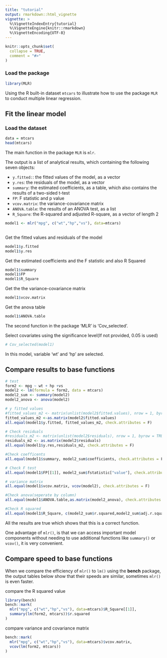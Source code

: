 ```yaml
---
title: "tutorial"
output: rmarkdown::html_vignette
vignette: >
  %\VignetteIndexEntry{tutorial}
  %\VignetteEngine{knitr::rmarkdown}
  %\VignetteEncoding{UTF-8}
---
```


```r
knitr::opts_chunk$set(
  collapse = TRUE,
  comment = "#>"
)
```

### Load the package
```r
library(MLR)
```

Using the R built-in dataset `mtcars` to illustrate how to use the package `MLR` to conduct multiple linear regression.

## Fit the linear model
### Load the dataset
```r
data = mtcars
head(mtcars)
```
The main function in the package `MLR` is `mlr`. 

The output is a list of analytical results, which containing the following seven objects:

* `y.fitted:`: the fitted values of the model, as a vector
* `y.res`: the residuals of the model, as a vector
* `summary`: the estimated coefficients, as a table, which also contains the results of a two-sided t-test
* `FP`: F statistic and p value
* `vcov.matrix`: the variance-covariance matrix
* `ANOVA.table`: the results of an ANOVA test, as a list
* `R_Square`: the R-squared and adjusted R-square, as a vector of length 2


```r
model1 <- mlr("mpg", c("wt","hp","vs"), data=mtcars)
 
```

Get the fitted values and residuals of the model
```r
model1$y.fitted
model1$y.res
```

Get the estimated coefficients and the F statistic and also R Squared
```r
model1$summary
model1$FP
model1$R_Square
```

Get the the variance-covariance matrix
```r
model1$vcov.matrix
```

Get the anova table
```r
model1$ANOVA.table
```

The second function in the package 'MLR' is 'Cov_selected'.

Select covariates using the significance level(If not provided, 0.05 is used)

```r
# Cov_selected(model1)
```
In this model, variable 'wt' and 'hp' are selected.

## Compare results to base functions

```r
# test
form2 <- mpg ~ wt + hp +vs
model2 <- lm(formula = form2, data = mtcars)
model2_sum <- summary(model2)
model2_anova <- anova(model2)
```


```r
# y fitted values
#fitted_values_m2 <- matrix(unlist(model2$fitted.values), nrow = 1, byrow = TRUE)
fitted_values_m2 <-as.matrix(model2$fitted.values)
all.equal(model1$y.fitted, fitted_values_m2, check.attributes = F)

# Check residuals
#residuals_m2 <- matrix(unlist(model2$residuals), nrow = 1, byrow = TRUE)
residuals_m2 <- as.matrix(model2$residuals)
all.equal(model1$y.res,residuals_m2, check.attributes = F)

#Check coefficents
all.equal(model1$summary, model2_sum$coefficients, check.attributes = F)

# Check F test
all.equal(model1$FP[[1]], model2_sum$fstatistic["value"], check.attributes = F)

# variance matrix
all.equal(model1$vcov.matrix, vcov(model2), check.attributes = F)

#Check anova(seperate by column)
all.equal(model1$ANOVA.table,as.matrix(model2_anova), check.attributes = F)

#Check R squared
all.equal(model1$R_Square, c(model2_sum$r.squared,model2_sum$adj.r.squared), check.attributes = F)

```
All the results are true which shows that this is a correct function.

One advantage of `mlr()`, is that we can access important model components without needing to use additional functions like `summary()` or `vcov()`, it is very convenient.


## Compare speed to base functions
When we compare the efficiency of `mlr()` to `lm()` using the **bench** package, the output tables below show that their speeds are similar, sometimes `mlr()` is even faster.

compare the R squared value
```r
library(bench)
bench::mark(
  mlr("mpg", c("wt","hp","vs"), data=mtcars)$R_Square[[1]],
  summary(lm(form2, mtcars))$r.squared
)

```

compare variance and covariance matrix
```r
bench::mark(
  mlr("mpg", c("wt","hp","vs"), data=mtcars)$vcov.matrix,
  vcov(lm(form2, mtcars))
)
```

